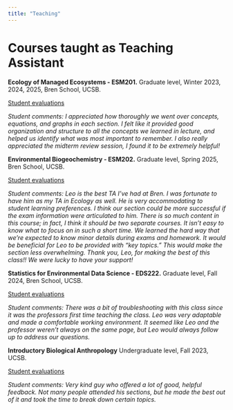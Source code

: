 ```yaml
---
title: "Teaching"
---
```


# Courses taught as Teaching Assistant

**Ecology of Managed Ecosystems - ESM201.** Graduate level, Winter 2023, 2024, 2025, Bren School, UCSB.

<a href="/evals/ESM201 - Evaluations.pdf" target="_blank">Student evaluations</a>

*Student comments: I appreciated how thoroughly we went over concepts, equations, and graphs in each section. I felt like it provided good organization and structure to all the concepts we learned in lecture, and helped us identify what was most important to remember. I also really appreciated the midterm review session, I found it to be extremely helpful!*

**Environmental Biogeochemistry - ESM202.** Graduate level, Spring 2025, Bren School, UCSB.

<a href="/evals/ESM202 - Evaluations.pdf" target="_blank">Student evaluations</a>

*Student comments: Leo is the best TA I've had at Bren. I was fortunate to have him as my TA in Ecology as well. He is very accommodating to student learning preferences. I think our section could be more successful if the exam information were articulated to him. There is so much content in this course; in fact, I think it should be two separate courses. It isn't easy to know what to focus on in such a short time. We learned the hard way that we're expected to know minor details during exams and homework. It would be beneficial for Leo to be provided with "key topics." This would make the section less overwhelming. Thank you, Leo, for making the best of this class!! We were lucky to have your support!*

**Statistics for Environmental Data Science - EDS222.** Graduate level, Fall 2024, Bren School, UCSB.

<a href="/evals/EDS222-Fall2024.pdf" target="_blank">Student evaluations</a>

*Student comments: There was a bit of troubleshooting with this class since it was the professors first time teaching the class. Leo was very adaptable and made a comfortable working environment. It seemed like Leo and the professor weren't always on the same page, but Leo would always follow up to address our questions.*

**Introductory Biological Anthropology** Undergraduate level, Fall 2023, UCSB.

<a href="/evals/Anth5 - Evaluations.pdf" target="_blank">Student evaluations</a>

*Student comments: Very kind guy who offered a lot of good, helpful feedback. Not many people attended his sections, but he made the best out of it and took the time to break down certain topics.*
